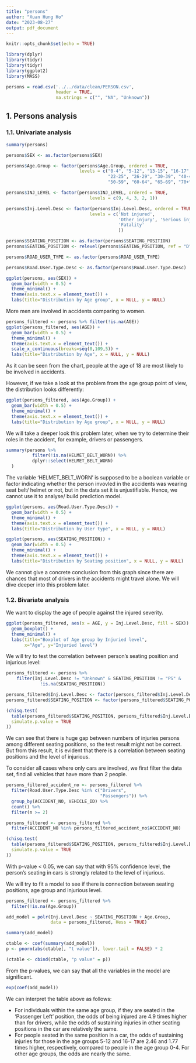 ```yaml
---
title: "persons"
author: "Xuan Hung Ho"
date: "2023-08-27"
output: pdf_document
---
```


```r
knitr::opts_chunk$set(echo = TRUE)

library(dplyr)
library(tidyr)
library(tidyr)
library(ggplot2)
library(MASS)
```


```r
persons = read.csv('../../data/clean/PERSON.csv', 
                   header = TRUE,
                   na.strings = c("", "NA", "Unknown"))
```

## 1. Persons analysis

### 1.1. Univariate analysis
```r
summary(persons)
```


```r
persons$SEX <- as.factor(persons$SEX)

persons$Age.Group <- factor(persons$Age.Group, ordered = TRUE,
                            levels = c("0-4", "5-12", "13-15", "16-17", "18-21", 
                                       "22-25", "26-29", "30-39", "40-49", 
                                       "50-59", "60-64", "65-69", "70+"))

persons$INJ_LEVEL <- factor(persons$INJ_LEVEL, ordered = TRUE,
                                levels = c(9, 4, 3, 2, 1))

persons$Inj.Level.Desc <- factor(persons$Inj.Level.Desc, ordered = TRUE, 
                                levels = c('Not injured', 
                                           'Other injury', 'Serious injury', 
                                           'Fatality'
                                           ))

persons$SEATING_POSITION <- as.factor(persons$SEATING_POSITION)
persons$SEATING_POSITION <- relevel(persons$SEATING_POSITION, ref = "D")

persons$ROAD_USER_TYPE <- as.factor(persons$ROAD_USER_TYPE)

persons$Road.User.Type.Desc <- as.factor(persons$Road.User.Type.Desc)
```

```r
ggplot(persons, aes(SEX)) + 
  geom_bar(width = 0.5) +
  theme_minimal() +
  theme(axis.text.x = element_text()) +
  labs(title="Distribution by Age group", x = NULL, y = NULL)
```

More men are involved in accidents comparing to women.

```r
persons_filtered <- persons %>% filter(!is.na(AGE))
ggplot(persons_filtered, aes(AGE)) + 
  geom_bar(width = 0.5) +
  theme_minimal() +
  theme(axis.text.x = element_text()) +
  scale_x_continuous(breaks=seq(0,109,5)) +
  labs(title="Distribution by Age", x = NULL, y = NULL)
```
As it can be seen from the chart, people at the age of 18 are most likely to be involved in accidents. 

However, if we take a look at the problem from the age group point of view, the distribution looks differently:

```r
ggplot(persons_filtered, aes(Age.Group)) + 
  geom_bar(width = 0.5) +
  theme_minimal() +
  theme(axis.text.x = element_text()) +
  labs(title="Distribution by Age group", x = NULL, y = NULL)
```

We will take a deeper look this problem later, when we try to determine their roles in the accident, for example, drivers or passengers.

```r
summary(persons %>%
          filter(!is.na(HELMET_BELT_WORN)) %>% 
          dplyr::select(HELMET_BELT_WORN)
  )
```

The variable 'HELMET_BELT_WORN' is supposed to be a boolean variable or factor indicating whether the person invovled in the accidents was wearing seat belt/ helmet or not, but in the data set it is unjustifiable. Hence, we cannot use it to analyse/ build prediction model.

```r
ggplot(persons, aes(Road.User.Type.Desc)) + 
  geom_bar(width = 0.5) +
  theme_minimal() +
  theme(axis.text.x = element_text()) +
  labs(title="Distribution by User type", x = NULL, y = NULL)
```

```r
ggplot(persons, aes(SEATING_POSITION)) + 
  geom_bar(width = 0.5) +
  theme_minimal() +
  theme(axis.text.x = element_text()) +
  labs(title="Distribution by Seating position", x = NULL, y = NULL)
```

We cannot give a concrete conclusion from this graph since there are chances that most of drivers in the accidents might travel alone. We will dive deeper into this problem later.

### 1.2. Bivariate analysis

We want to display the age of people against the injured severity.

```r
ggplot(persons_filtered, aes(x = AGE, y = Inj.Level.Desc, fill = SEX)) +
  geom_boxplot() +
  theme_minimal() +
  labs(title="Boxplot of Age group by Injuried level", 
       x="Age", y="Injuried level")
```

We will try to test the correlation between person's seating position and injurious level:

```r
persons_filtered <- persons %>% 
    filter(Inj.Level.Desc != "Unknown" & SEATING_POSITION != "PS" & 
             !is.na(SEATING_POSITION))

persons_filtered$Inj.Level.Desc <- factor(persons_filtered$Inj.Level.Desc)
persons_filtered$SEATING_POSITION <- factor(persons_filtered$SEATING_POSITION)

(chisq.test(
  table(persons_filtered$SEATING_POSITION, persons_filtered$Inj.Level.Desc),
  simulate.p.value = TRUE
))
```
We can see that there is huge gap between numbers of injuries persons among different seating positions, so the test result might not be correct. But from this result, it is evident that there is a correlation between seating positions and the level of injurious.

To consider all cases where only cars are involved, we first filter the data set, find all vehicles that have more than 2 people.

```r
persons_filtered_accident_no <- persons_filtered %>%
  filter(Road.User.Type.Desc %in% c("Drivers", 
                                    "Passengers")) %>%
  group_by(ACCIDENT_NO, VEHICLE_ID) %>%
  count() %>%
  filter(n >= 2)

persons_filtered <- persons_filtered %>%
  filter(ACCIDENT_NO %in% persons_filtered_accident_no$ACCIDENT_NO)

```


```r
(chisq.test(
  table(persons_filtered$SEATING_POSITION, persons_filtered$Inj.Level.Desc),
  simulate.p.value = TRUE
))
```
With p-value < 0.05, we can say that with 95% confidence level, the person's seating in cars is strongly related to the level of injurious.

We will try to fit a model to see if there is connection between seating positions, age group and injurious level.

```r
persons_filtered <- persons_filtered %>%
  filter(!is.na(Age.Group))

add_model = polr(Inj.Level.Desc ~ SEATING_POSITION + Age.Group,
                 data = persons_filtered, Hess = TRUE)

summary(add_model)
```


```r
ctable <- coef(summary(add_model))
p <- pnorm(abs(ctable[, "t value"]), lower.tail = FALSE) * 2

(ctable <- cbind(ctable, "p value" = p))
```
From the p-values, we can say that all the variables in the model are significant.

```r
exp(coef(add_model))
```

We can interpret the table above as follows:

- For individuals within the same age group, if they are seated in the 'Passenger Left' position, the odds of being injured are 4.9 times higher than for drivers, while the odds of sustaining injuries in other seating positions in the car are relatively the same. \
- For people seated in the same position in a car, the odds of sustaining injuries for those in the age groups 5-12 and 16-17 are 2.46 and 1.77 times higher, respectively, compared to people in the age group 0-4. For other age groups, the odds are nearly the same. \